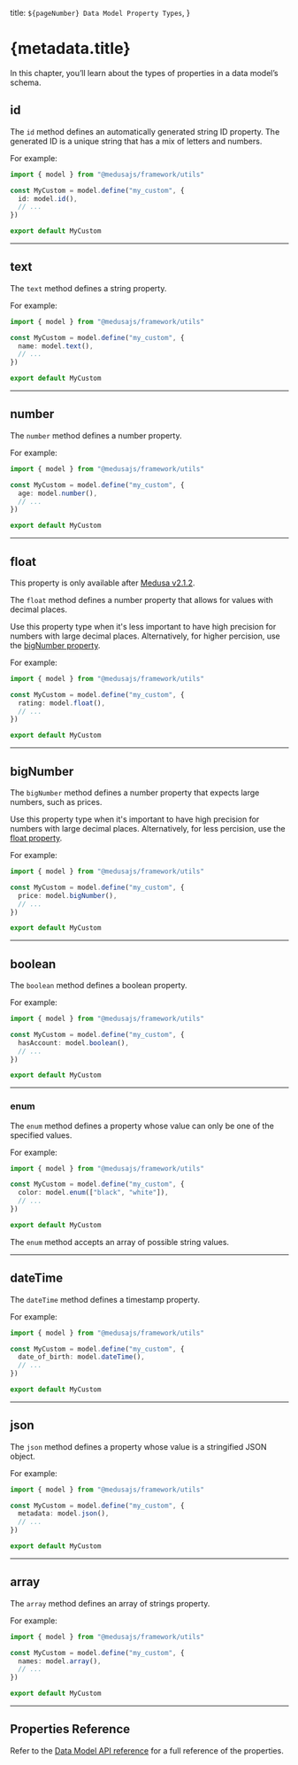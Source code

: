   title: `${pageNumber} Data Model Property Types`,
}

# {metadata.title}

In this chapter, you’ll learn about the types of properties in a data model’s schema.

## id

The `id` method defines an automatically generated string ID property. The generated ID is a unique string that has a mix of letters and numbers.

For example:


```ts highlights={idHighlights}
import { model } from "@medusajs/framework/utils"

const MyCustom = model.define("my_custom", {
  id: model.id(),
  // ...
})

export default MyCustom
```

---

## text

The `text` method defines a string property.

For example:


```ts highlights={textHighlights}
import { model } from "@medusajs/framework/utils"

const MyCustom = model.define("my_custom", {
  name: model.text(),
  // ...
})

export default MyCustom
```

---

## number

The `number` method defines a number property.

For example:


```ts highlights={numberHighlights}
import { model } from "@medusajs/framework/utils"

const MyCustom = model.define("my_custom", {
  age: model.number(),
  // ...
})

export default MyCustom
```

---

## float

<Note>

This property is only available after [Medusa v2.1.2](https://github.com/medusajs/medusa/releases/tag/v2.1.2).

</Note>

The `float` method defines a number property that allows for values with decimal places.

<Note title="Tip">

Use this property type when it's less important to have high precision for numbers with large decimal places. Alternatively, for higher percision, use the [bigNumber property](#bignumber).

</Note>

For example:


```ts highlights={floatHighlights}
import { model } from "@medusajs/framework/utils"

const MyCustom = model.define("my_custom", {
  rating: model.float(),
  // ...
})

export default MyCustom
```

---

## bigNumber

The `bigNumber` method defines a number property that expects large numbers, such as prices.

<Note title="Tip">

Use this property type when it's important to have high precision for numbers with large decimal places. Alternatively, for less percision, use the [float property](#float).

</Note>

For example:


```ts highlights={bigNumberHighlights}
import { model } from "@medusajs/framework/utils"

const MyCustom = model.define("my_custom", {
  price: model.bigNumber(),
  // ...
})

export default MyCustom
```

---

## boolean

The `boolean` method defines a boolean property.

For example:


```ts highlights={booleanHighlights}
import { model } from "@medusajs/framework/utils"

const MyCustom = model.define("my_custom", {
  hasAccount: model.boolean(),
  // ...
})

export default MyCustom
```

---

### enum

The `enum` method defines a property whose value can only be one of the specified values.

For example:


```ts highlights={enumHighlights}
import { model } from "@medusajs/framework/utils"

const MyCustom = model.define("my_custom", {
  color: model.enum(["black", "white"]),
  // ...
})

export default MyCustom
```

The `enum` method accepts an array of possible string values.

---

## dateTime

The `dateTime` method defines a timestamp property.

For example:


```ts highlights={dateTimeHighlights}
import { model } from "@medusajs/framework/utils"

const MyCustom = model.define("my_custom", {
  date_of_birth: model.dateTime(),
  // ...
})

export default MyCustom
```

---

## json

The `json` method defines a property whose value is a stringified JSON object.

For example:


```ts highlights={jsonHighlights}
import { model } from "@medusajs/framework/utils"

const MyCustom = model.define("my_custom", {
  metadata: model.json(),
  // ...
})

export default MyCustom
```

---

## array

The `array` method defines an array of strings property.

For example:


```ts highlights={arrHightlights}
import { model } from "@medusajs/framework/utils"

const MyCustom = model.define("my_custom", {
  names: model.array(),
  // ...
})

export default MyCustom
```

---

## Properties Reference

Refer to the [Data Model API reference](!resources!/references/data-model) for a full reference of the properties.